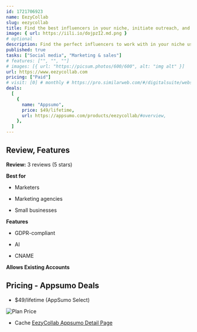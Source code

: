 ```yaml
---
id: 1721706923
name: EezyCollab
slug: eezycollab
title: Find the best influencers in your niche, initiate outreach, and track profile metrics in one place
image: { url: https://iili.io/dojpzI2.md.png }
# optional
description: Find the perfect influencers to work with in your niche using custom AI search tagsSend bulk emails to every influencer on your list and track social metrics
published: true
tasks: ["Social media", "Marketing & sales"]
# features: ["", "", ""]
# images: [{ url: "https://picsum.photos/600/600", alt: "img alt" }]
url: https://www.eezycollab.com
pricing: ["Paid"]
# visit: [0] # monthly # https://pro.similarweb.com/#/digitalsuite/websiteanalysis/home
deals:
  [
    {
      name: "Appsumo",
      price: $49/lifetime,
      url: https://appsumo.com/products/eezycollab/#overview,
    },
  ]
---
```


## Review, Features

**Review:** 3 reviews (5 stars)

**Best for**

- Marketers

- Marketing agencies

- Small businesses

**Features**

- GDPR-compliant

- AI

- CNAME

**Allows Existing Accounts**

## Pricing - Appsumo Deals

- $49/lifetime (AppSumo Select)

<Img src="https://iili.io/dolUvKQ.png" alt="Plan Price" />

- Cache [EezyCollab Appsumo Detail Page](https://iili.io/do8TSs4.png)
